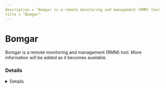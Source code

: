 ```yaml
---
description = "Bomgar is a remote monitoring and management (RMM) tool. More information will be added as it becomes available."
title = "Bomgar"
---
```




# Bomgar

Bomgar is a remote monitoring and management (RMM) tool. More information will be added as it becomes available.

### Details
<Details author={""}
         category={""}
         created={""}
         website={""}
         lastModified={""}
         privileges={""}
         free={ "" }
         verification={""}
/>

#### Installation Paths
<Card code={ ["bomgar-scc.exe"] }/>





### Forensic Artifacts




#### Network Artifacts
<EuiSpacer size="xl"/>
<NetworkArtifactsTable data={ [{"Description": "Known remote domains", "Domains": ["beyondtrust.com/brand/bomgar"], "Ports": []}] }/>




### Detections
- Detects potential network activity of Bomgar RMM tool
  - [Sigma Rule](https://github.com/magicsword-io/LOLRMM/blob/main/detections/sigma/bomgar_network_sigma.yml)
- Detects potential processes activity of Bomgar RMM tool
  - [Sigma Rule](https://github.com/magicsword-io/LOLRMM/blob/main/detections/sigma/bomgar_processes_sigma.yml)


